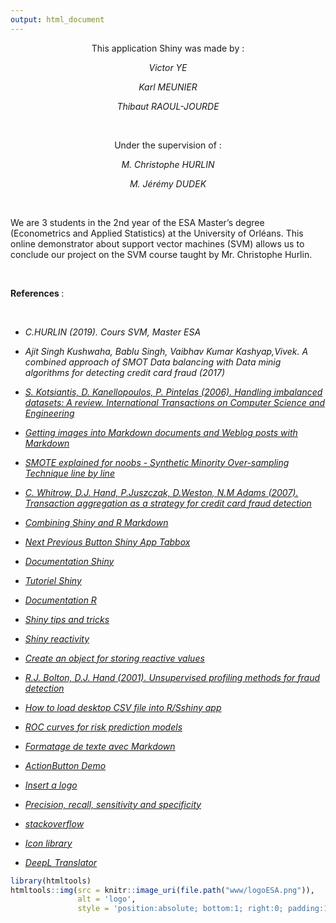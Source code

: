 ```yaml
---
output: html_document
---
```

<p></p>

<center>
<p></p>
This application Shiny was made by :
<p></p>
<i>Victor YE</i>
<p></p>
<i>Karl MEUNIER</i>
<p></p>
<i>Thibaut RAOUL-JOURDE</i>
<p></p>


&nbsp;


Under the supervision of :
<p></p>
<i>M. Christophe HURLIN</i>
<p></p>
<i>M. Jérémy DUDEK</i>
<p></p>


&nbsp;

</center> 
We are 3 students in the 2nd year of the ESA Master's degree (Econometrics and Applied Statistics) at the University of Orléans. 
This online demonstrator about support vector machines (SVM) allows us to conclude our project on the SVM course taught by Mr. Christophe Hurlin.


&nbsp;

<strong>References </strong>:


&nbsp; 


* *C.HURLIN (2019). Cours SVM, Master ESA *

* *Ajit Singh Kushwaha, Bablu Singh, Vaibhav Kumar Kashyap,Vivek. A combined approach of SMOT Data balancing with Data minig algorithms for detecting credit card fraud (2017)*

* [*S. Kotsiantis, D. Kanellopoulos, P. Pintelas (2006). Handling imbalanced datasets: A review. International Transactions on Computer Science and Engineering*](http://citeseerx.ist.psu.edu/viewdoc/download?doi=10.1.1.96.9248&rep=rep1&type=pdf)

* [*Getting images into Markdown documents and Weblog posts with Markdown*](https://medium.com/markdown-monster-blog/getting-images-into-markdown-documents-and-weblog-posts-with-markdown-monster-9ec6f353d8ec)

* [*SMOTE explained for noobs - Synthetic Minority Over-sampling Technique line by line*](http://rikunert.com/SMOTE_explained?fbclid=IwAR0ZFFZXBidyL-xRJCXl1SD-_QPTqIxEO8FIUkVnfAe9fiaSo-XSHQLBdgw)

* [*C. Whitrow, D.J. Hand, P.Juszczak, D.Weston, N.M Adams (2007). Transaction aggregation as a strategy for credit card fraud detection*](https://link.springer.com/content/pdf/10.1007%2Fs10618-008-0116-z.pdf?fbclid=IwAR3quwGdNoBcyk_F9V8DrNT5qxX3Er627fqSUpiNPDiOX1fF43-ViGsF7AM)

* [*Combining Shiny and R Markdown*](https://beta.rstudioconnect.com/content/2671/Combining-Shiny-R-Markdown.html)

* [*Next Previous Button Shiny App Tabbox*](http://enhancedatascience.com/2017/02/15/next-previous-button-shiny-app-tabbox/)

* [*Documentation Shiny*](https://shiny.rstudio.com/reference/shiny/)

* [*Tutoriel Shiny*](https://shiny.rstudio.com/tutorial/)

* [*Documentation R*](https://www.rdocumentation.org/)

* [*Shiny tips and tricks*](https://deanattali.com/blog/advanced-shiny-tips/)

* [*Shiny reactivity*](https://shiny.rstudio.com/articles/reactivity-overview.html)

* [*Create an object for storing reactive values*](https://shiny.rstudio.com/reference/shiny/0.11/reactiveValues.html)

* [*R.J. Bolton, D.J. Hand (2001). Unsupervised profiling methods for fraud detection*](http://projetoaprendizagemgrupo4.pbworks.com/f/03.03%20-%20Unsupervised%20Profiling%20Methods%20Fraud%20Detection.pdf)

* [*How to load desktop CSV file into R/Sshiny app*](https://bl.ocks.org/psychemedia/9737637)

* [*ROC curves for risk prediction models*](https://www.rdocumentation.org/packages/ModelGood/versions/1.0.9/topics/plot.Roc)

* [*Formatage de texte avec Markdown*](https://support.zendesk.com/hc/fr/articles/203691016-Formatage-de-texteavec-
Markdown)

* [*ActionButton Demo*](https://shiny.rstudio.com/gallery/actionbutton-demo.html)

* [*Insert a logo*](https://stackoverflow.com/questions/43009788/insert-a-logo-in-upper-right-corner-of-r-markdown-html-document/43010632)

* [*Precision, recall, sensitivity and specificity*](https://uberpython.wordpress.com/2012/01/01/precision-recall-sensitivity-and-specificity/?fbclid=IwAR1IVi3TwWRk9_Ga6PEiMU6G14ddBwPkTjhcjpbkYpvdphJUnbVnqGBVAb4)

* [*stackoverflow*](https://stackoverflow.com/search?q=r+shiny)

* [*Icon library*](https://fontawesome.com/)

* [*DeepL Translator*](https://www.deepl.com/)






```r
library(htmltools)
htmltools::img(src = knitr::image_uri(file.path("www/logoESA.png")), 
               alt = 'logo', 
               style = 'position:absolute; bottom:1; right:0; padding:10px;width:2cm')
```


